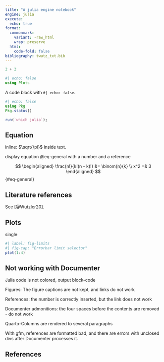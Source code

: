 ```yaml
---
title: "A julia engine notebook"
engine: julia
execute:
  echo: true
format:
  commonmark:
    variant: -raw_html
    wrap: preserve    
  html:
    code-fold: false  
bibliography: twutz_txt.bib
---
```


```julia
2 + 2
```

```julia
#| echo: false
using Plots
```

A code block with `#| echo: false`.
```julia
#| echo: false
using Pkg
Pkg.status()
```

```julia
run(`which julia`);
```

## Equation
inline: $\sqrt{\pi}$ inside text.

display equation @eq-general with a number and a reference

$$
\begin{aligned}
\frac{n!}{k!(n - k)!} &= \binom{n}{k}
\\
x^2 =& 3
\end{aligned}
$$ {#eq-general}

## Literature references

See [@Wutzler20].

## Plots

single 
```julia
#| label: fig-limits
#| fig-cap: "Errorbar limit selector"
plot(1:4)
```


## Not working with Documenter
Julia code is not colored, output block-code

Figures: The figure captions are not kept, and links do not work

References: the number is correctly inserted, but the link does not work

Documenter admonitions: the four spaces before the contents are removed - do not work

Quarto-Columns are rendered to several paragraphs

With gfm, references are formatted bad, and there are errors with unclosed divs 
after Documenter processes it.



## References
